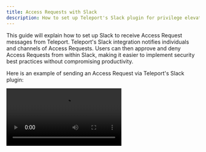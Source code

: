 ```yaml
---
title: Access Requests with Slack
description: How to set up Teleport's Slack plugin for privilege elevation approvals.
---
```


This guide will explain how to set up Slack to receive Access Request messages
from Teleport. Teleport's Slack integration notifies individuals and channels of
Access Requests. Users can then approve and deny Access Requests from within
Slack, making it easier to implement security best practices without
compromising productivity.

Here is an example of sending an Access Request via Teleport's Slack plugin:

<video controls>
  <source
    src="../../../img/enterprise/plugins/slack/slack.mp4"
    type="video/mp4"
  />

  <source
    src="../../../img/enterprise/plugins/slack/slack.webm"
    type="video/webm"
  />

  Your browser does not support the video tag.
</video>

## Prerequisites

(!/docs/pages/includes/commercial-prereqs-tabs.mdx!)

- Slack admin privileges to create an app and install it to your workspace. Your
  Slack profile must have the "Workspace Owner" or "Workspace Admin" banner
  below your profile picture.

(!/docs/pages/includes/tctl.mdx!)

## Step 1/8. Define RBAC resources

Before you set up the Slack plugin, you will need to enable Role Access Requests
in your Teleport cluster. 

(!/docs/pages/includes/plugins/editor-request-rbac.mdx!)

## Step 2/8. Install the Teleport Slack plugin

We currently only provide `linux-amd64` binaries. You can also compile these
plugins from source. You can run the plugin from a remote host or your local
development machine.

<Notice scope={["enterprise"]} type="tip">
We recommend installing Teleport plugins on the same host as the Teleport
Proxy Service. This is an ideal location as plugins have a low memory footprint
and will require access to both the public internet and the Teleport Auth Service.
</Notice>

<Tabs>
<TabItem label="Download">
  ```code
  $ curl -L -O https://get.gravitational.com/teleport-access-slack-v(=teleport.version=)-linux-amd64-bin.tar.gz
  $ tar -xzf teleport-access-slack-v(=teleport.version=)-linux-amd64-bin.tar.gz
  $ ./teleport-access-slack/install
  ```
</TabItem>
<TabItem label="From Source">
  To install from source you need `git` and `go` >= (=teleport.golang=)
  installed.

  ```code
  # Check out the teleport-plugins repository
  $ git clone https://github.com/gravitational/teleport-plugins.git
  $ cd teleport-plugins/access/slack
  $ make
  ```
  
  Place the `teleport-slack` binary into an appropriate location
  within the sytem's `PATH`, e.g., `/usr/local/bin`:

  ```code 
  $ mv ./build/teleport-slack /usr/local/bin 
  ```

</TabItem> 
</Tabs>

  Make sure the binary is installed:

  ```code
  $ teleport-slack version
  teleport-slack v(=teleport.plugin.version=) git:teleport-slack-v(=teleport.plugin.version=)-fffffffff go(=teleport.golang=)
  ```

## Step 3/8. Create a user and role for the plugin

(!docs/pages/includes/plugins/rbac.mdx!)

## Step 4/8. Export the access plugin identity

(!docs/pages/includes/plugins/identity-export.mdx!)

The rest of this guide assumes that you have placed any files generated by this
command into `/var/lib/teleport/plugins/slack` for later reference when
configuring the plugin:

```code
# create a data directory to hold certificate files for the plugin.
$ sudo mkdir -p /var/lib/teleport/plugins/slack
$ sudo mv auth.* /var/lib/teleport/plugins/slack
```

## Step 5/8. Register a Slack app

The Access Request plugin for Slack receives Access Request events from the
Teleport Auth Service, formats them into Slack messages, and sends them to the
Slack API to post them in your workspace. For this to work, you must register a
new app with the Slack API.

### Create your app

Visit [https://api.slack.com/apps](https://api.slack.com/apps) to create a new
Slack app. Click "Create an App", then "From scratch". Fill in the form as shown
below:

![Create Slack App](../../../img/enterprise/plugins/slack/Create-a-Slack-App.png)

The "App Name" should be "Teleport". Click the "Development Slack Workspace"
dropdown and choose the workspace where you would like to see Access Request
messages.

### Generate an OAuth token with scopes

Next, configure your application to authenticate to the Slack API. We will do
this by generating an OAuth token that the plugin will present to the Slack API.

We will restrict the plugin to the norrowest possible permissions by using OAuth
scopes. The Slack plugin needs to post messages to your workspace. It also needs
to read usernames and email addresses in order to direct Access Request
notifications from the Auth Service to the appropriate Teleport users in Slack.

After creating your app, the Slack website will open a console where you can
specify configuration options. On the sidebar menu under "Features", click
"OAuth & Permissions".

Scroll to the "Scopes" section and click "Add an OAuth Scope" for each of the
following scopes:

- `chat:write`
- `incoming-webhook`
- `users:read`
- `users:read.email`

The result should look like this:

![API Scopes](../../../img/enterprise/plugins/slack/api-scopes.png)

After you have configured scopes for your plugin, scroll back to the top of the
OAuth & Permissions page, find the "OAuth Tokens for Your Workspace" section,
and click "Install to Workspace". You will see a summary of the permission you
configured for the Slack plugin earlier.

In "Where should Teleport post?", choose "Slackbot" as the default channel the
plugin will post to. The plugin will post here when sending direct messages.
Later in this guide, we will configure the plugin to post in other channels as
well.

After submitting this form, you will see an OAuth token in the "OAuth &
Permissions" tab under "Tokens for Your Workspace": 

![OAuth Tokens](../../../img/enterprise/plugins/slack/OAuth.png)

You will use this token later when configuring the Slack plugin.

## Step 6/8. Configure the Teleport Slack plugin

At this point, the Teleport Slack plugin has the credentials it needs to
communicate with your Teleport cluster and the Slack API. In this step, you will
configure the Slack plugin to use these credentials. You will also configure the
plugin to notify the right Slack channels when it receives an Access Request
update.

### Generate a config file

The Teleport Slack plugin uses a config file in TOML format. Generate a
boilerplate config by running the following command (the plugin will not run
unless the config file is in `/etc/teleport-slack.toml`):

```code
$ teleport-slack configure | sudo tee /etc/teleport-slack.toml > /dev/null
```

This should result in a config file like the one below:

```toml
(!examples/resources/plugins/teleport-slack.toml!)
```

### Edit the config file

Edit the `teleport-slack.toml` file you created earlier to update the following
fields:

**`[teleport]`**

The Slack plugin uses this section to connect to the Teleport Auth Service. 

<ScopedBlock scope={["oss", "enterprise"]}>

The address and credentials you configure depend on whether your plugin can
access the Auth Service directly:

<Tabs>
  <TabItem label="Connect to the Auth Service"> 
    
Set `addr` to the address and port of your Auth Service. This address must be
reachable from the Teleport Slack Plugin.

Set `client_key`, `client_crt`, and `root_cas` to the identity files
generated earlier:

```toml
[teleport]
addr = "localhost:3025"
client_key = "/var/lib/teleport/plugins/slack/auth.key" # Teleport GRPC client secret key
client_crt = "/var/lib/teleport/plugins/slack/auth.crt" # Teleport GRPC client certificate
root_cas = "/var/lib/teleport/plugins/slack/auth.cas"   # Teleport cluster CA certs
```
</TabItem>
  <TabItem label="Connect to the Proxy Service">

Set `addr` to  your Proxy Service address with port `443`.

Set `identity` to the identity file generated earlier:

```toml
[teleport]
addr = "mytenant.teleport.sh:443"
identity = "/var/lib/teleport/plugins/slack/auth.pem"
```
  </TabItem>
</Tabs>

</ScopedBlock>
<ScopedBlock scope="cloud">

Set `addr` to  your Teleport Cloud tenant address with port `443`.

Set `identity` to the identity file generated earlier:

```toml
[teleport]
addr = "mytenant.teleport.sh:443"
identity = "/var/lib/teleport/plugins/slack/auth.pem"
```

</ScopedBlock>
 
**`[slack]`**

`token`: Open [`https://api.slack.com/apps`](https://api.slack.com/apps), find
the Slack app you created earlier, navigate to the "OAuth & Permissions" tab,
copy the "Bot User OAuth Token", and paste it into this field.

**`[role_to_recipients]`**

The `role_to_recipients` map configure the channels that the Slack plugin will
notify when a user requests access to a specific role. When the Slack plugin
receives an Access Request from the Auth Service, it will look up the role being
requested and identify the Slack channels to notify.

Here is an example of a `role_to_recipients` map:

```toml
[role_to_recipients]
"*" = "admin-slack-channel"
"dev" = ["dev-slack-channel", "admin-slack-channel"]
"dba" = "alex@gmail.com"
```

In the `role_to_recipients` map, each key is the name of a Teleport role. Each
value configures the Slack channel (or channels) to notify. The value can be a
single string or an array of strings. Each string must be either the name of a
Slack channel (including a user's direct message channel) or the email address
of a Slack user. If the recipient is an email address, the Slack plugin will
use that email address to look up a direct message channel.

The `role_to_recipients` map must also include an entry for `"*"`, which the
plugin looks up if no other entry matches a given role name. In the example
above, requests for roles aside from `dev` and `dba` will notify the
`admin-slack-channel` channel.

<Details title="Suggested reviewers">

Users can suggest reviewers when they create an Access Request, e.g.,:

```code
$ tsh request create --roles=dbadmin --reviewers=alice@example.com,ivan@example.com
```

If an Access Request includes suggested reviewers, the Slack plugin will add
these to the list of channels to notify. If a suggested reviewer is an email
address, the plugin will look up the the direct message channel for that
address and post a message in that channel.

</Details>

Configure the Slack plugin to notify you when a user requests the `editor` role
by adding the following to your `role_to_recipients` config (replace
`TELEPORT_USERNAME` with the user you assigned the `editor-reviewer` role
earlier):

```toml
[role_to_recipients]
"*" = "access-requests"
"editor" = "TELEPORT_USERNAME"
```

Either create an `access-requests` channel in your Slack workspace or rename the
value of the `"*"` key to an existing channel.

### Invite your Slack app

Once you have configured the channels that the Slack plugin will notify when it
receives an Access Request, you will need to ensure that the plugin can post in
those channels.

You have already configured the plugin to send direct messages as Slackbot. For
any other channel you mention in your `role_to_recipients` map, you will need
to invite the plugin to that channel. Navigate to each channel and enter `/invite
@teleport` in the message box. 

## Step 7/8. Test your Slack app

Once Teleport is running, you've created the Slack app, and the plugin is
configured, you can now run the plugin and test the workflow.

Start the plugin:

```code
$ teleport-slack start
```

If everything works fine, the log output should look like this:

```code
$ teleport-slack start
INFO   Starting Teleport Access Slack Plugin 7.2.1: slack/app.go:80
INFO   Plugin is ready slack/app.go:101
```

Create an Access Request and check if the plugin works as expected with the
following steps.

### Create an Access Request

(!docs/pages/includes/plugins/create-request.mdx!)

The user you configured earlier to review the request should receive a direct
message from "Teleport" in Slack allowing them to visit a link in the Teleport
Web UI and either approve or deny the request.

### Resolve the request

(!docs/pages/includes/plugins/resolve-request.mdx!)

Once the request is resolved, the Slack bot will add an emoji reaction of ✅ or
❌ to the Slack message for the Access Request, depending on whether the request
was approved or denied.

<Admonition title="Auditing Access Requests">

When the Slack plugin posts an Access Request notification to a channel, anyone
with access to the channel can view the notification and follow the link. While
users must be authorized via their Teleport roles to review Access Requests, you
should still check the Teleport audit log to ensure that the right users are
reviewing the right requests.

When auditing Access Request reviews, check for events with the type `Access
Request Reviewed` in the Teleport Web UI <ScopedBlock scope={["oss",
"enterprise"]}>and `access_request.review` if reviewing the audit log on the
Auth Service host</ScopedBlock>.

</Admonition>

## Step 8/8. Set up systemd

In production, we recommend starting the Teleport plugin daemon via an init
system like systemd.  Here's the recommended Teleport plugin service unit file
for systemd:

```ini
(!examples/systemd/plugins/teleport-slack.service!)
```

Save this as `teleport-slack.service` in either `/usr/lib/systemd/system/` or
another [unit file load
path](https://www.freedesktop.org/software/systemd/man/systemd.unit.html#Unit%20File%20Load%20Path)
supported by systemd.

Enable and start the plugin:

```code
$ sudo systemctl enable teleport-slack
$ sudo systemctl start teleport-slack
```


## Next steps

- Read our guides to configuring [Resource Access
    Requests](../access-requests/resource-requests.mdx) and [Role Access
    Requests](../access-requests/role-requests.mdx) so you can get the most out
    of your Access Request plugins.
## Feedback

If you have any issues with this plugin, please create a GitHub issue in our [`gravitational/teleport-plugins`](https://github.com/gravitational/teleport-plugins/issues/new) repo.
